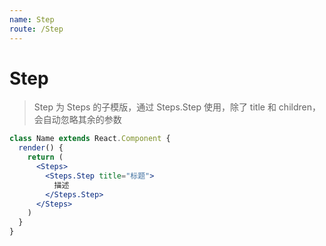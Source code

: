 ```yaml
---
name: Step
route: /Step
---
```



# Step

> Step 为 Steps 的子模版，通过 Steps.Step 使用，除了 title 和 children，会自动忽略其余的参数

<PropsTable of={Step} />

```jsx static
class Name extends React.Component {
  render() {
    return (
      <Steps>
        <Steps.Step title="标题">
          描述
        </Steps.Step>
      </Steps>
    )
  }
}
```